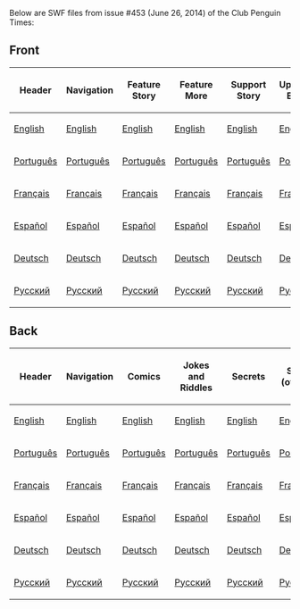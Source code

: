 Below are SWF files from issue #453 (June 26, 2014) of the Club Penguin Times:

==Front==
{|class="wikitable" border="1" style="margin: auto;"
!Header
!Navigation
!Feature Story
!Feature More
!Support Story
!Upcoming Events
!News Flash
!Ask Aunt Arctic
!Dividers
|-
|[[Media:ENNews453HeaderFront.swf|English]]||[[Media:ENNews453NavigationFront.swf|English]]||[[Media:ENNews453FeatureStory.swf|English]]||[[Media:ENNews453FeatureMore.swf|English]]||[[Media:ENNews453SupportStory.swf|English]]||[[Media:ENNews453UpcomingEvents.swf|English]]||[[Media:ENNews453NewsFlash.swf|English]]||[[Media:ENNews453AskAuntArctic.swf|English]]||[[Media:ENNews453Dividers.swf|English]]
|-
|[[Media:PTNews453HeaderFront.swf|Português]]||[[Media:PTNews453NavigationFront.swf|Português]]||[[Media:PTNews453FeatureStory.swf|Português]]||[[Media:PTNews453FeatureMore.swf|Português]]||[[Media:PTNews453SupportStory.swf|Português]]||[[Media:PTNews453UpcomingEvents.swf|Português]]||[[Media:PTNews453NewsFlash.swf|Português]]||[[Media:PTNews453AskAuntArctic.swf|Português]]||[[Media:PTNews453Dividers.swf|Português]]
|-
|[[Media:FRNews453HeaderFront.swf|Français]]||[[Media:FRNews453NavigationFront.swf|Français]]||[[Media:FRNews453FeatureStory.swf|Français]]||[[Media:FRNews453FeatureMore.swf|Français]]||[[Media:FRNews453SupportStory.swf|Français]]||[[Media:FRNews453UpcomingEvents.swf|Français]]||[[Media:FRNews453NewsFlash.swf|Français]]||[[Media:FRNews453AskAuntArctic.swf|Français]]||[[Media:FRNews453Dividers.swf|Français]]
|-
|[[Media:ESNews453HeaderFront.swf|Español]]||[[Media:ESNews453NavigationFront.swf|Español]]||[[Media:ESNews453FeatureStory.swf|Español]]||[[Media:ESNews453FeatureMore.swf|Español]]||[[Media:ESNews453SupportStory.swf|Español]]||[[Media:ESNews453UpcomingEvents.swf|Español]]||[[Media:ESNews453NewsFlash.swf|Español]]||[[Media:ESNews453AskAuntArctic.swf|Español]]||[[Media:ESNews453Dividers.swf|Español]]
|-
|[[Media:DENews453HeaderFront.swf|Deutsch]]||[[Media:DENews453NavigationFront.swf|Deutsch]]||[[Media:DENews453FeatureStory.swf|Deutsch]]||[[Media:DENews453FeatureMore.swf|Deutsch]]||[[Media:DENews453SupportStory.swf|Deutsch]]||[[Media:DENews453UpcomingEvents.swf|Deutsch]]||[[Media:DENews453NewsFlash.swf|Deutsch]]||[[Media:DENews453AskAuntArctic.swf|Deutsch]]||[[Media:DENews453Dividers.swf|Deutsch]]
|-
|[[Media:RUNews453HeaderFront.swf|Русский]]||[[Media:RUNews453NavigationFront.swf|Русский]]||[[Media:RUNews453FeatureStory.swf|Русский]]||[[Media:RUNews453FeatureMore.swf|Русский]]||[[Media:RUNews453SupportStory.swf|Русский]]||[[Media:RUNews453UpcomingEvents.swf|Русский]]||[[Media:RUNews453NewsFlash.swf|Русский]]||[[Media:RUNews453AskAuntArctic.swf|Русский]]||[[Media:RUNews453Dividers.swf|Русский]]
|}
==Back==
{|class="wikitable" border="1" style="margin: auto;"
!Header
!Navigation
!Comics
!Jokes and Riddles
!Secrets
!Secret (overlay)
!Dividers
!Submit Your Content
|-
|[[Media:ENNews453HeaderBack.swf|English]]||[[Media:ENNews453NavigationBack.swf|English]]||[[Media:ENNews453AskAuntArcticBack.swf|English]]||[[Media:ENNews453JokesandRiddles.swf|English]]||[[Media:ENNews453Secrets.swf|English]]||[[Media:ENNews453SecretOverlay.swf|English]]||[[Media:ENNews453DividersBack.swf|English]]||[[Media:ENNews453SubmitYourContent.swf|English]]
|-
|[[Media:PTNews453HeaderBack.swf|Português]]||[[Media:PTNews453NavigationBack.swf|Português]]||[[Media:PTNews453AskAuntArcticBack.swf|Português]]||[[Media:PTNews453JokesandRiddles.swf|Português]]||[[Media:PTNews453Secrets.swf|Português]]||[[Media:PTNews453SecretOverlay.swf|Português]]||[[Media:PTNews453DividersBack.swf|Português]]||[[Media:PTNews453SubmitYourContent.swf|Português]]
|-
|[[Media:FRNews453HeaderBack.swf|Français]]||[[Media:FRNews453NavigationBack.swf|Français]]||[[Media:FRNews453AskAuntArcticBack.swf|Français]]||[[Media:FRNews453JokesandRiddles.swf|Français]]||[[Media:FRNews453Secrets.swf|Français]]||[[Media:FRNews453SecretOverlay.swf|Français]]||[[Media:FRNews453DividersBack.swf|Français]]||[[Media:FRNews453SubmitYourContent.swf|Français]]
|-
|[[Media:ESNews453HeaderBack.swf|Español]]||[[Media:ESNews453NavigationBack.swf|Español]]||[[Media:ESNews453AskAuntArcticBack.swf|Español]]||[[Media:ESNews453JokesandRiddles.swf|Español]]||[[Media:ESNews453Secrets.swf|Español]]||[[Media:ESNews453SecretOverlay.swf|Español]]||[[Media:ESNews453DividersBack.swf|Español]]||[[Media:ESNews453SubmitYourContent.swf|Español]]
|-
|[[Media:DENews453HeaderBack.swf|Deutsch]]||[[Media:DENews453NavigationBack.swf|Deutsch]]||[[Media:DENews453AskAuntArcticBack.swf|Deutsch]]||[[Media:DENews453JokesandRiddles.swf|Deutsch]]||[[Media:DENews453Secrets.swf|Deutsch]]||[[Media:DENews453SecretOverlay.swf|Deutsch]]||[[Media:DENews453DividersBack.swf|Deutsch]]||[[Media:DENews453SubmitYourContent.swf|Deutsch]]
|-
|[[Media:RUNews453HeaderBack.swf|Русский]]||[[Media:RUNews453NavigationBack.swf|Русский]]||[[Media:RUNews453AskAuntArcticBack.swf|Русский]]||[[Media:RUNews453JokesandRiddles.swf|Русский]]||[[Media:RUNews453Secrets.swf|Русский]]||[[Media:RUNews453SecretOverlay.swf|Русский]]||[[Media:RUNews453DividersBack.swf|Русский]]||[[Media:RUNews453SubmitYourContent.swf|Русский]]
|}